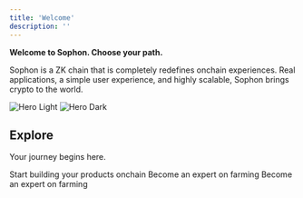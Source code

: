 ```yaml
---
title: 'Welcome'
description: ''
---
```


**Welcome to Sophon. Choose your path.**

Sophon is a ZK chain that is completely redefines onchain experiences. Real applications, a simple user experience, and highly scalable, Sophon brings crypto to the world.

<img
  className="block dark:hidden"
  src="/images/hero-light.png"
  alt="Hero Light"
/>
<img
  className="hidden dark:block"
  src="/images/hero-light.png"
  alt="Hero Dark"
/>

## Explore

Your journey begins here.

<CardGroup cols={3}>
  <Card
    title="Build"
    icon="hammer"
    href="build/smart-contracts"
  >
    Start building your products onchain
  </Card>
  <Card
    title="Farm"
    icon="wheat"
    href="farm/introduction"
  >
    Become an expert on farming
  </Card>
  <Card
    title="Nodes"
    icon="bolt"
    href="nodes/introduction"
  >
    Become an expert on farming
  </Card>
</CardGroup>
